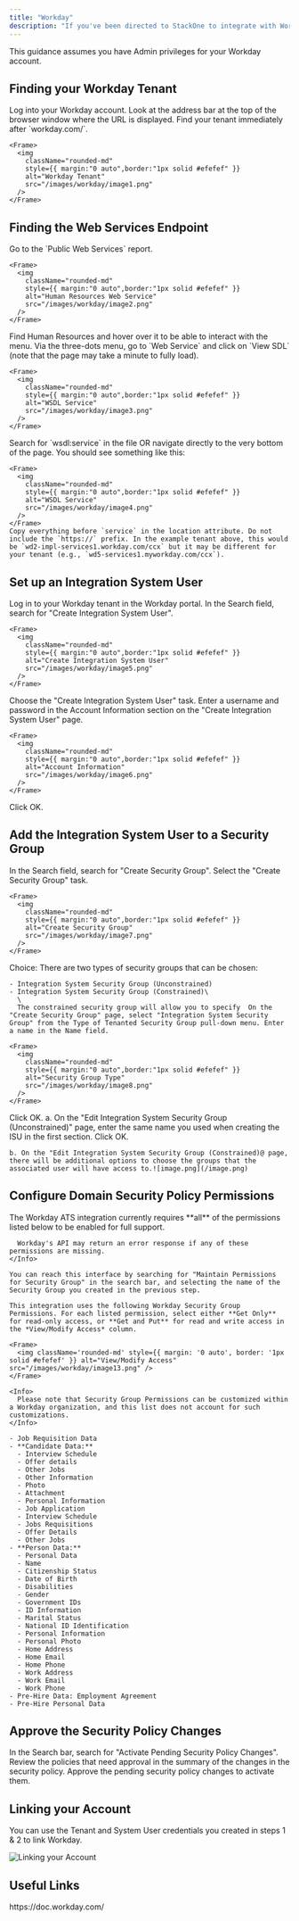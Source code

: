 ```yaml
---
title: "Workday"
description: "If you've been directed to StackOne to integrate with Workday, the following steps will help you understand the process and any necessary actions to configure successful integration."
---
```



<Warning>
  This guidance assumes you have Admin privileges for your Workday account.
</Warning>

## Finding your Workday Tenant

<Steps>
  <Step title="Log into Workday">
    Log into your Workday account. Look at the address bar at the top of the browser window where the URL is displayed. Find your tenant immediately after `workday.com/`.

    <Frame>
      <img
        className="rounded-md"
        style={{ margin:"0 auto",border:"1px solid #efefef" }}
        alt="Workday Tenant"
        src="/images/workday/image1.png"
      />
    </Frame>
  </Step>
</Steps>

## Finding the Web Services Endpoint

<Steps>
  <Step title="Go to Public Web Services">
    Go to the `Public Web Services` report.

    <Frame>
      <img
        className="rounded-md"
        style={{ margin:"0 auto",border:"1px solid #efefef" }}
        alt="Human Resources Web Service"
        src="/images/workday/image2.png"
      />
    </Frame>
  </Step>
  <Step title="Find Human Resources">
    Find Human Resources and hover over it to be able to interact with the menu. Via the three-dots menu, go to `Web Service` and click on `View SDL` (note that the page may take a minute to fully load).

    <Frame>
      <img
        className="rounded-md"
        style={{ margin:"0 auto",border:"1px solid #efefef" }}
        alt="WSDL Service"
        src="/images/workday/image3.png"
      />
    </Frame>
  </Step>
  <Step title="Search for wsdl:service">
    Search for `wsdl:service` in the file OR navigate directly to the very bottom of the page. You should see something like this:

    <Frame>
      <img
        className="rounded-md"
        style={{ margin:"0 auto",border:"1px solid #efefef" }}
        alt="WSDL Service"
        src="/images/workday/image4.png"
      />
    </Frame>
    Copy everything before `service` in the location attribute. Do not include the `https://` prefix. In the example tenant above, this would be `wd2-impl-services1.workday.com/ccx` but it may be different for your tenant (e.g., `wd5-services1.myworkday.com/ccx`).
  </Step>
</Steps>

## Set up an Integration System User

<Steps>
  <Step title="Search for Create Integration System User">
    Log in to your Workday tenant in the Workday portal. In the Search field, search for "Create Integration System User".

    <Frame>
      <img
        className="rounded-md"
        style={{ margin:"0 auto",border:"1px solid #efefef" }}
        alt="Create Integration System User"
        src="/images/workday/image5.png"
      />
    </Frame>
  </Step>
  <Step title="Choose the Task">
    Choose the "Create Integration System User" task.
  </Step>
  <Step title="Enter Account Information">
    Enter a username and password in the Account Information section on the "Create Integration System User" page.

    <Frame>
      <img
        className="rounded-md"
        style={{ margin:"0 auto",border:"1px solid #efefef" }}
        alt="Account Information"
        src="/images/workday/image6.png"
      />
    </Frame>
  </Step>

  <Step title="Click OK">
    Click OK.
  </Step>
</Steps>

## Add the Integration System User to a Security Group

<Steps>
  <Step title="Search for Create Security Group">
    In the Search field, search for "Create Security Group". Select the "Create Security Group" task.

    <Frame>
      <img
        className="rounded-md"
        style={{ margin:"0 auto",border:"1px solid #efefef" }}
        alt="Create Security Group"
        src="/images/workday/image7.png"
      />
    </Frame>
  </Step>
  <Step title="Select Security Group Type">
    Choice: There are two types of security groups that can be chosen:

    - Integration System Security Group (Unconstrained)
    - Integration System Security Group (Constrained)\
      \
      The constrained security group will allow you to specify  On the "Create Security Group" page, select "Integration System Security Group" from the Type of Tenanted Security Group pull-down menu. Enter a name in the Name field.

    <Frame>
      <img
        className="rounded-md"
        style={{ margin:"0 auto",border:"1px solid #efefef" }}
        alt="Security Group Type"
        src="/images/workday/image8.png"
      />
    </Frame>
  </Step>
  <Step title="Click OK">
    Click OK.
  </Step>
  <Step title="Edit Integration System Security Group">
    a. On the "Edit Integration System Security Group (Unconstrained)" page, enter the same name you used when creating the ISU in the first section. Click OK.

    b. On the "Edit Integration System Security Group (Constrained)@ page, there will be additional options to choose the groups that the associated user will have access to.![image.png](/image.png)
  </Step>
</Steps>

## Configure Domain Security Policy Permissions

<Steps>
  <Step title="Edit Permissions">
    <Info>
      The Workday ATS integration currently requires **all** of the permissions listed below to be enabled for full support.

      Workday's API may return an error response if any of these permissions are missing.
    </Info>

    You can reach this interface by searching for "Maintain Permissions for Security Group" in the search bar, and selecting the name of the Security Group you created in the previous step.
    
    This integration uses the following Workday Security Group Permissions. For each listed permission, select either **Get Only** for read-only access, or **Get and Put** for read and write access in the *View/Modify Access* column.

    <Frame>
      <img className='rounded-md' style={{ margin: '0 auto', border: '1px solid #efefef' }} alt="View/Modify Access" src="/images/workday/image13.png" />
    </Frame>

    <Info>
      Please note that Security Group Permissions can be customized within a Workday organization, and this list does not account for such customizations.
    </Info>

    - Job Requisition Data
    - **Candidate Data:**
      - Interview Schedule
      - Offer details
      - Other Jobs
      - Other Information
      - Photo
      - Attachment
      - Personal Information
      - Job Application
      - Interview Schedule
      - Jobs Requisitions
      - Offer Details
      - Other Jobs
    - **Person Data:**
      - Personal Data
      - Name
      - Citizenship Status
      - Date of Birth
      - Disabilities
      - Gender
      - Government IDs
      - ID Information
      - Marital Status
      - National ID Identification
      - Personal Information
      - Personal Photo
      - Home Address
      - Home Email
      - Home Phone
      - Work Address
      - Work Email
      - Work Phone
    - Pre-Hire Data: Employment Agreement
    - Pre-Hire Personal Data
  </Step>
</Steps>

## Approve the Security Policy Changes

<Steps>
  <Step title="Search for Activate Pending Security Policy Changes">
    In the Search bar, search for "Activate Pending Security Policy Changes". Review the policies that need approval in the summary of the changes in the security policy. Approve the pending security policy changes to activate them.
  </Step>
</Steps>

## Linking your Account

You can use the Tenant and System User credentials you created in steps 1 & 2 to link Workday.

<Frame>
  <img
    className="rounded-md"
    style={{ margin:"0 auto",border:"1px solid #efefef" }}
    alt="Linking your Account"
    src="/images/workday/image9.png"
  />
</Frame>

<IntegrationFooter />

## Useful Links

<Card title="API Reference" icon="link" href="https://doc.workday.com/">
  https://doc.workday.com/
</Card>